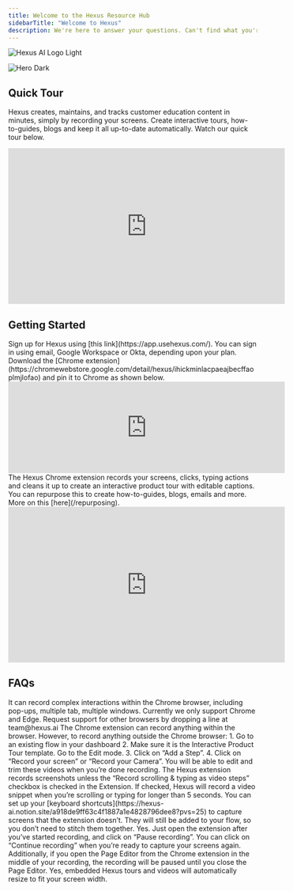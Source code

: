 ```yaml
---
title: Welcome to the Hexus Resource Hub 
sidebarTitle: "Welcome to Hexus"
description: We're here to answer your questions. Can't find what you're looking for? Send our support team a note at team@hexus.ai
---
```


<img
  className="block h-32 dark:hidden"
  src="/logo/hexus_logo_light.png"
  alt="Hexus AI Logo Light"
/>

<img
  className="hidden h-32 dark:block"
  src="/logo/Hexus_Logo_Colour.png"
  alt="Hero Dark"
/>

## Quick Tour

Hexus creates, maintains, and tracks customer education content in minutes, simply by recording your screens. Create interactive tours, how-to-guides, blogs and keep it all up-to-date automatically. Watch our quick tour below.

<iframe
  width="560"
  height="315"
  src="https://app.usehexus.com/multiflow/embed/4a19df4f-f6d9-441f-9482-9aaa073c35cb"
  title="Hexus AI Demo"
  frameborder="0"
  allow="accelerometer; autoplay; clipboard-write; encrypted-media; gyroscope; picture-in-picture"
  allowfullscreen
></iframe>


## Getting Started

<Steps>
  <Step title="Sign into your Hexus account">
    Sign up for Hexus using [this link](https://app.usehexus.com/). You can sign in using email, Google Workspace or Okta, depending upon your plan.
  </Step>
  <Step title="Download the Hexus Chrome Extension">
    Download the [Chrome extension](https://chromewebstore.google.com/detail/hexus/ihickminlacpaeajbecffaoplmjlofao) and pin it to Chrome as shown below.
    <iframe
      width="560"
      height="185"
      src="https://app.usehexus.com/embed/6bbc5e30-1870-4257-bbcc-f625c6ce2938"
      title="How to download Hexus Chrome Extension"
      frameborder="0"
      allow="accelerometer; autoplay; clipboard-write; encrypted-media; gyroscope; picture-in-picture"
      allowfullscreen
></iframe>
  </Step>
  <Step title="Record your first Hexus!">
    The Hexus Chrome extension records your screens, clicks, typing actions and cleans it up to create an interactive product tour with editable captions. You can repurpose this to create how-to-guides, blogs, emails and more. More on this [here](/repurposing).
    <iframe
      width="560"
      height="315"
      src="https://app.usehexus.com/embed/04e4edc6-446e-41e7-b850-5df4a02cc103"
      title="Recording a Hexus flow"
      frameborder="0"
      allow="accelerometer; autoplay; clipboard-write; encrypted-media; gyroscope; picture-in-picture"
      allowfullscreen
></iframe>
  </Step>
</Steps>

## FAQs

<AccordionGroup>
  <Accordion title="What can the Chrome extension record?">
    It can record complex interactions within the Chrome browser, including pop-ups, multiple tab, multiple windows.

  </Accordion>

  <Accordion title="Does it work with other browsers?">
    Currently we only support Chrome and Edge. Request support for other browsers by dropping a line at team@hexus.ai
  </Accordion>

  <Accordion title="Can it record my Desktop or Camera?">
    The Chrome extension can record anything within the browser. However, to record anything outside the Chrome browser:
      1. Go to an existing flow in your dashboard
      2. Make sure it is the Interactive Product Tour template. Go to the Edit mode.
      3. Click on “Add a Step”. 
      4. Click on “Record your screen” or “Record your Camera”. You will be able to edit and trim these videos when you’re done recording.
  </Accordion>

  <Accordion title="Does it record screenshots or video?">
    The Hexus extension records screenshots unless the “Record scrolling & typing as video steps” checkbox is checked in the Extension. If checked, Hexus will record a video snippet when you’re scrolling or typing for longer than 5 seconds.
  </Accordion>
  
  <Accordion title="What if it can’t capture my screens?">
    You can set up your [keyboard shortcuts](https://hexus-ai.notion.site/a918de9ff63c4f1887a1e4828796dee8?pvs=25) to capture screens that the extension doesn’t. They will still be added to your flow, so you don’t need to stitch them together.
  </Accordion>

  <Accordion title="Can I pause my recording?">
    Yes. Just open the extension after you’ve started recording, and click on “Pause recording”.  You can click on “Continue recording” when you’re ready to capture your screens again. Additionally, if you open the Page Editor from the Chrome extension in the middle of your recording, the recording will be paused until you close the Page Editor.
  </Accordion>

  <Accordion title="Are Hexus tours and videos mobile friendly?">
    Yes, embedded Hexus tours and videos will automatically resize to fit your screen width.
  </Accordion>
</AccordionGroup>
